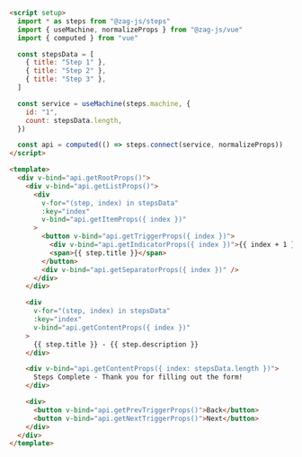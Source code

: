 ```html
<script setup>
  import * as steps from "@zag-js/steps"
  import { useMachine, normalizeProps } from "@zag-js/vue"
  import { computed } from "vue"

  const stepsData = [
    { title: "Step 1" },
    { title: "Step 2" },
    { title: "Step 3" },
  ]

  const service = useMachine(steps.machine, {
    id: "1",
    count: stepsData.length,
  })

  const api = computed(() => steps.connect(service, normalizeProps))
</script>

<template>
  <div v-bind="api.getRootProps()">
    <div v-bind="api.getListProps()">
      <div
        v-for="(step, index) in stepsData"
        :key="index"
        v-bind="api.getItemProps({ index })"
      >
        <button v-bind="api.getTriggerProps({ index })">
          <div v-bind="api.getIndicatorProps({ index })">{{ index + 1 }}</div>
          <span>{{ step.title }}</span>
        </button>
        <div v-bind="api.getSeparatorProps({ index })" />
      </div>
    </div>

    <div
      v-for="(step, index) in stepsData"
      :key="index"
      v-bind="api.getContentProps({ index })"
    >
      {{ step.title }} - {{ step.description }}
    </div>

    <div v-bind="api.getContentProps({ index: stepsData.length })">
      Steps Complete - Thank you for filling out the form!
    </div>

    <div>
      <button v-bind="api.getPrevTriggerProps()">Back</button>
      <button v-bind="api.getNextTriggerProps()">Next</button>
    </div>
  </div>
</template>
```
